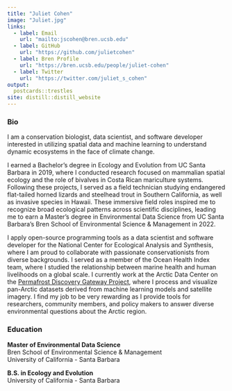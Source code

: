 ```yaml
---
title: "Juliet Cohen"
image: "Juliet.jpg"
links:
  - label: Email
    url: "mailto:jscohen@bren.ucsb.edu"
  - label: GitHub
    url: "https://github.com/julietcohen"
  - label: Bren Profile
    url: "https://bren.ucsb.edu/people/juliet-cohen"
  - label: Twitter
    url: "https://twitter.com/juliet_s_cohen"
output:
  postcards::trestles
site: distill::distill_website
---
```

### Bio

I am a conservation biologist, data scientist, and software developer interested in utilizing spatial data and machine learning to understand dynamic ecosystems in the face of climate change.

I earned a Bachelor’s degree in Ecology and Evolution from UC Santa Barbara in 2019, where I conducted research focused on mammalian spatial ecology and the role of bivalves in Costa Rican mariculture systems. Following these projects, I served as a field technician studying endangered flat-tailed horned lizards and steelhead trout in Southern California, as well as invasive species in Hawaii. These immersive field roles inspired me to recognize broad ecological patterns across scientific disciplines, leading me to earn a Master’s degree in Environmental Data Science from UC Santa Barbara’s Bren School of Environmental Science & Management in 2022. 

I apply open-source programming tools as a data scientist and software developer for the National Center for Ecological Analysis and Synthesis, where I am proud to collaborate with passionate conservationists from diverse backgrounds. I served as a member of the Ocean Health Index team, where I studied the relationship between marine health and human livelihoods on a global scale. I currently work at the Arctic Data Center on the [Permafrost Discovery Gateway Project](https://arcticdata.io/catalog/portals/permafrost), where I process and visualize pan-Arctic datasets derived from machine learning models and satellite imagery. I find my job to be very rewarding as I provide tools for researchers, community members, and policy makers to answer diverse environmental questions about the Arctic region.

### Education

**Master of Environmental Data Science**\
Bren School of Environmental Science & Management\
University of California - Santa Barbara

**B.S. in Ecology and Evolution**\
University of California - Santa Barbara

